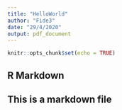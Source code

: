 ```yaml
---
title: "HelloWorld"
author: "Fide3"
date: "29/4/2020"
output: pdf_document
---
```


```r
knitr::opts_chunk$set(echo = TRUE)
```

## R Markdown

## This is a markdown file

